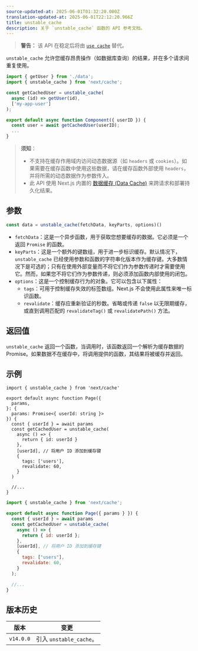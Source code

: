```yaml
---
source-updated-at: 2025-06-01T01:32:20.000Z
translation-updated-at: 2025-06-01T22:12:20.966Z
title: unstable_cache
description: 关于 `unstable_cache` 函数的 API 参考文档。
---
```


> **警告：** 该 API 在稳定后将由 [`use cache`](/docs/app/api-reference/directives/use-cache) 替代。

`unstable_cache` 允许您缓存昂贵操作（如数据库查询）的结果，并在多个请求间重复使用。

```jsx
import { getUser } from './data';
import { unstable_cache } from 'next/cache';

const getCachedUser = unstable_cache(
  async (id) => getUser(id),
  ['my-app-user']
);

export default async function Component({ userID }) {
  const user = await getCachedUser(userID);
  ...
}
```

> **须知**：
>
> - 不支持在缓存作用域内访问动态数据源（如 `headers` 或 `cookies`）。如果需要在缓存函数中使用这些数据，请在缓存函数外部使用 `headers`，并将所需的动态数据作为参数传入。
> - 此 API 使用 Next.js 内置的 [数据缓存 (Data Cache)](/docs/app/deep-dive/caching#data-cache) 来跨请求和部署持久化结果。

## 参数

```jsx
const data = unstable_cache(fetchData, keyParts, options)()
```

- `fetchData`：这是一个异步函数，用于获取您想要缓存的数据。它必须是一个返回 `Promise` 的函数。
- `keyParts`：这是一个额外的键数组，用于进一步标识缓存。默认情况下，`unstable_cache` 已经使用参数和函数的字符串化版本作为缓存键。大多数情况下是可选的；只有在使用外部变量而不将它们作为参数传递时才需要使用它。然而，如果您不将它们作为参数传递，则必须添加函数内部使用的闭包。
- `options`：这是一个控制缓存行为的对象。它可以包含以下属性：
  - `tags`：可用于控制缓存失效的标签数组。Next.js 不会使用此属性来唯一标识函数。
  - `revalidate`：缓存应重新验证的秒数。省略或传递 `false` 以无限期缓存，或直到调用匹配的 `revalidateTag()` 或 `revalidatePath()` 方法。

## 返回值

`unstable_cache` 返回一个函数，当调用时，该函数返回一个解析为缓存数据的 Promise。如果数据不在缓存中，将调用提供的函数，其结果将被缓存并返回。

## 示例

```tsx filename="app/page.tsx" switcher
import { unstable_cache } from 'next/cache'

export default async function Page({
  params,
}: {
  params: Promise<{ userId: string }>
}) {
  const { userId } = await params
  const getCachedUser = unstable_cache(
    async () => {
      return { id: userId }
    },
    [userId], // 将用户 ID 添加到缓存键
    {
      tags: ['users'],
      revalidate: 60,
    }
  )

  //...
}
```

```jsx filename="app/page.jsx" switcher
import { unstable_cache } from 'next/cache';

export default async function Page({ params } }) {
  const { userId } = await params
  const getCachedUser = unstable_cache(
    async () => {
      return { id: userId };
    },
    [userId], // 将用户 ID 添加到缓存键
    {
      tags: ["users"],
      revalidate: 60,
    }
  );

  //...
}
```

## 版本历史

| 版本       | 变更                       |
| ---------- | -------------------------- |
| `v14.0.0` | 引入 `unstable_cache`。    |